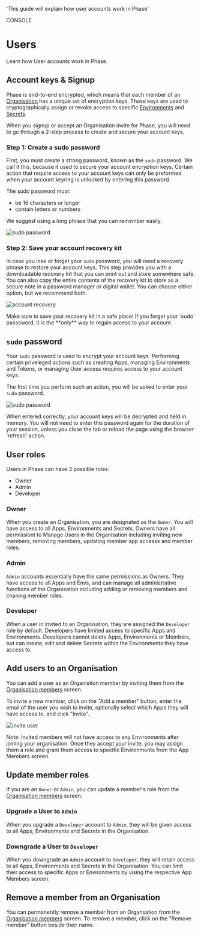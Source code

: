 
  'This guide will explain how user accounts work in Phase'

<Tag variant="small">CONSOLE</Tag>

# Users

Learn how User accounts work in Phase.

## Account keys & Signup

Phase is end-to-end encrypted, which means that each member of an [Organisation](/console/organisation) has a unique set of encryption keys.
These keys are used to cryptographically assign or revoke access to specific [Environments](/console/environments) and [Secrets](/console/secrets).

When you signup or accept an Organisation invite for Phase, you will need to go through a 2-step process to create and secure your account keys.

### Step 1: Create a sudo password

First, you must create a strong password, known as the `sudo` password. We call it this, because it used to secure your account encryption keys. 
Certain action that require access to your account keys can only be preformed when your account keyring is unlocked by entering this password.

The sudo password must:

- be 16 characters or longer
- contain letters or numbers

We suggest using a long phrase that you can remember easily.

![sudo password](/assets/images/console/users/create-sudo-password.png)

### Step 2: Save your account recovery kit

In case you lose or forget your `sudo` password, you will need a recovery phrase to restore your account keys. This step provides you with a downloadable recovery kit that you can print out and store somewhere safe. 
You can also copy the entire contents of the recovery kit to store as a secure note in a password manager or digital wallet. You can choose either option, but we recommend both. 

![account recovery](/assets/images/console/users/users-account-recovery.png)

<Warning>
  Make sure to save your recovery kit in a safe place! If you forget your `sudo`
  passsword, it is the **only** way to regain access to your account.
</Warning>

## `sudo` password

Your `sudo` password is used to encrypt your account keys. Performing certain priveleged actions such as creating Apps, managing Environments and Tokens, or managing User access requires access to your account keys.

The first time you perform such an action, you will be asked to enter your `sudo` password.

![sudo password](/assets/images/console/users/sudo-password.png)

When entered correctly, your account keys will be decrypted and held in memory. You will not need to enter this password again for the duration of your session, unless you close the tab or reload the page using the browser 'refresh' action.

## User roles

Users in Phase can have 3 possible roles:

- Owner
- Admin
- Developer

### Owner

When you create an Organisation, you are designated as the `Owner`. You will have access to all Apps, Environments and Secrets. Owners have all permissiont to Manage Users in the Organisation including inviting new members, removing members, updating member app accesss and member roles.

### Admin

`Admin` accounts essentially have the same permissions as Owners. They have access to all Apps and Envs, and can manage all administrative functions of the Organisation including adding or removing members and chaning member roles.

### Developer

When a user in invited to an Organisation, they are assigned the `Developer` role by default.
Developers have limited access to specific Apps and Environments. Developers cannot delete Apps, Environments or Members, but can create, edit and delete Secrets within the Environments they have access to.

## Add users to an Organisation

You can add a user as an Organistion member by inviting them from the [Organisation members](/console/organisation#members) screen.

To invite a new member, click on the "Add a member" button, enter the email of the user you wish to invite, optionally select which Apps they will have access to, and click "Invite".

![invite user](/assets/images/console/users/users-invite.png)

<Note>
Note: Invited members will not have access to any Environments after joining your organisation. Once they accept your invite, you may assign them a role and grant them access to specific Environments from the App Members screen.

</Note>

## Update member roles

If you are an `Owner` or `Admin`, you can update a member's role from the [Organisation members](/console/organisation#members) screen.

### Upgrade a User to `Admin`

When you upgrade a `Developer` account to `Admin`, they will be given access to all Apps, Environments and Secrets in the Organisation.

### Downgrade a User to `Developer`

When you downgrade an `Admin` account to `Developer`, they will retain access to all Apps, Environments and Secrets in the Organisation. You can limit their access to specific Apps or Environments by vising the respective App Members screen.

## Remove a member from an Organisation

You can permanently remove a member from an Organsation from the [Organisation members](/console/organisation#members) screen. To remove a member, click on the "Remove member" button beside their name.
